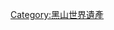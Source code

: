 {{Navbox
|name = 黑山世界遗产
|title = [[黑山世界遗产名录|黑山世界遗产]]
|state = {{{state|autocollapse}}}
|listclass = hlist
|imageleft = [[File:Flag of Montenegro.svg|35px]]
|list1 = 
* [[科托尔自然保护区和文化历史区]]
* [[15至17世纪威尼斯共和国防御工事]] <small>（[[科托尔城防]]）</small>（与意大利和克罗地亚共享）
* [[斯特茨奇中世纪墓葬群]]（与波黑、克罗地亚和塞尔维亚共享）
* [[杜米托尔国家公园]]
}}<includeonly>[[Category:黑山世界遺產]]</includeonly><noinclude>
{{collapsible option}}
</noinclude>